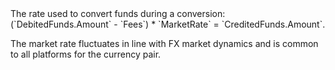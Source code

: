   

<ResponseField name="MarketRate" type="float" >  
<Max7DecimalPlaces />    
The rate used to convert funds during a conversion: (`DebitedFunds.Amount` - `Fees`) * `MarketRate` = `CreditedFunds.Amount`.

The market rate fluctuates in line with FX market dynamics and is common to all platforms for the currency pair. 
</ResponseField>